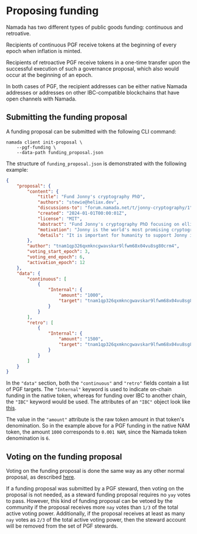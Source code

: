 
# Proposing funding
Namada has two different types of public goods funding: continuous and retroative.

Recipients of continuous PGF receive tokens at the beginning of every epoch when inflation is minted.

Recipients of retroactive PGF receive tokens in a one-time transfer upon the successful execution of such a governance proposal, which also would occur at the beginning of an epoch.

In both cases of PGF, the recipient addresses can be either native Namada addresses or addresses on other IBC-compatible blockchains that have open channels with Namada.

## Submitting the funding proposal

A funding proposal can be submitted with the following CLI command:

```shell copy
namada client init-proposal \
    --pgf-funding \
    --data-path funding_proposal.json
```

The structure of `funding_proposal.json` is demonstrated with the following example:

```json
{
    "proposal": {
        "content": {
            "title": "Fund Jonny's cryptography PhD",
            "authors": "stewie@heliax.dev",
            "discussions-to": "forum.namada.net/t/jonny-cryptography/1",
            "created": "2024-01-01T00:00:01Z",
            "license": "MIT",
            "abstract": "Fund Jonny's cryptography PhD focusing on elliptic curves.",
            "motivation": "Jonny is the world's most promising cryptography prodigy.",
            "details": "It is important for humanity to support Jonny in his cryptography research."
        },
        "author": "tnam1qp326qxmkncgwavskar9lfwm68x04vu8sg80crm4",
        "voting_start_epoch": 3,
        "voting_end_epoch": 6,
        "activation_epoch": 12
    },
    "data": {
        "continuous": [
            {
                "Internal": {
                    "amount": "1000",
                    "target": "tnam1qp326qxmkncgwavskar9lfwm68x04vu8sg80aaaa"
                }
            }
        ],
        "retro": [
            {
                "Internal": {
                    "amount": "1500",
                    "target": "tnam1qp326qxmkncgwavskar9lfwm68x04vu8sg80bbbb"
                }
            }
        ]
    }
}
```

In the `"data"` section, both the `"continuous"` and `"retro"` fields contain a list of PGF targets.
The `"Internal"` keyword is used to indicate on-chain funding in the native token, whereas for funding over IBC to another chain, the `"IBC"` keyword would be used.
The attributes of an `"IBC"` object look like [this](../governance/proposal-types.mdx#ibc-pgf-proposals).

The value in the `"amount"` attribute is the raw token amount in that token's denomination.
So in the example above for a PGF funding in the native NAM token, the amount `1000` corresponds to `0.001 NAM`, since the Namada token denomination is `6`.

## Voting on the funding proposal
Voting on the funding proposal is done the same way as any other normal proposal, as described [here](../governance/governance-actions.mdx#vote-on-a-proposal).

If a funding proposal was submitted by a PGF steward, then voting on the proposal is not needed, as a steward funding proposal requires no `yay` votes to pass.
However, this kind of funding proposal can be vetoed by the community if the proposal receives more `nay` votes than `1/3` of the total active voting power.
Additionally, if the proposal receives at least as many `nay` votes as `2/3` of the total active voting power, then the steward account will be removed from the set of PGF stewards.